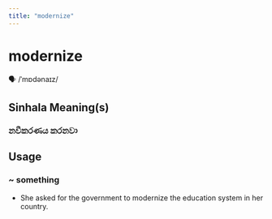 ```yaml
---
title: "modernize"
---
```


# modernize

🗣️ /ˈmɒdənaɪz/

## Sinhala Meaning(s)

### නවීකරණය කරනවා

## Usage

### ~ something

- She asked for the government to modernize the education system in her country.

